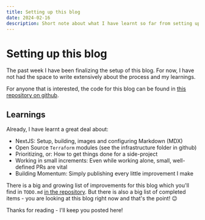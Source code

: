 ```yaml
---
title: Setting up this blog
date: 2024-02-16
description: Short note about what I have learnt so far from setting up this blog.
---
```


# Setting up this blog

The past week I have been finalizing the setup of this blog. For now, I have not had the space to write extensively about the process and my learnings.

For anyone that is interested, the code for this blog can be found in [this repository on github](https://github.com/m-goos/m-rc).

## Learnings

Already, I have learnt a great deal about:

- NextJS: Setup, building, images and configuring Markdown (MDX)
- Open Source `Terraform` modules (see the infrastructure folder in github)
- Prioritizing, or: How to get things done for a side-project
- Working in small increments: Even while working alone, small, well-defined PRs are vital
- Building Momentum: Simply publishing every little improvement I make

There is a big and growing list of improvements for this blog which you'll find in `TODO.md` [in the repository](https://github.com/m-goos/m-rc/blob/main/TODO.md). But there is also a big list of completed items - you are looking at this blog right now and that's the point! 😉

Thanks for reading - I'll keep you posted here!
